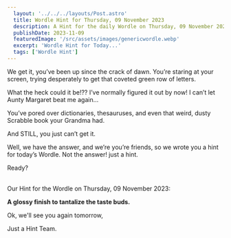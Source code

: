 ```yaml
---
  layout: '../../../layouts/Post.astro'
  title: Wordle Hint for Thursday, 09 November 2023
  description: A Hint for the daily Wordle on Thursday, 09 November 2023
  publishDate: 2023-11-09
  featuredImage: '/src/assets/images/genericwordle.webp'
  excerpt: 'Wordle Hint for Today...'
  tags: ['Wordle Hint']
---
```


  We get it, you’ve been up since the crack of dawn. You’re staring at your screen, trying desperately to get that coveted green row of letters. 

  What the heck could it be!??
  I’ve normally figured it out by now!
  I can’t let Aunty Margaret beat me again… 

  You’ve pored over dictionaries, thesauruses, and even that weird, dusty Scrabble book your Grandma had.

  And STILL, you just can’t get it. 

  Well, we have the answer, and we’re you’re friends, so we wrote you a hint for today’s Wordle.
  Not the answer! just a hint. 

  Ready?<br /><br />

  Our Hint for the Wordle on Thursday, 09 November 2023:

  **A glossy finish to tantalize the taste buds.**

  Ok, we'll see you again tomorrow, 

  Just a Hint Team.
  